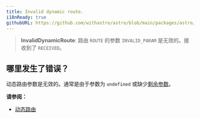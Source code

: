 ```yaml
---
title: Invalid dynamic route.
i18nReady: true
githubURL: https://github.com/withastro/astro/blob/main/packages/astro/src/core/errors/errors-data.ts
---
```


> **InvalidDynamicRoute**: 路由 `ROUTE` 的参数 `INVALID_PARAM` 是无效的。接收到了 `RECEIVED`。

## 哪里发生了错误？

动态路由参数是无效的。通常是由于参数为 `undefined` 或缺少[剩余参数](/zh-cn/basics/routing/#剩余参数)。

**请参阅：**

- [动态路由](/zh-cn/basics/routing/#动态路由)
